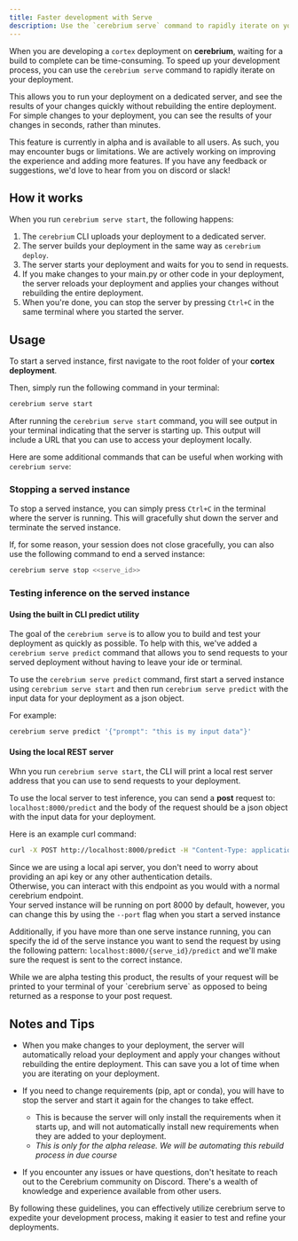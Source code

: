 ```yaml
---
title: Faster development with Serve
description: Use the `cerebrium serve` command to rapidly iterate on your development
---
```


When you are developing a `cortex` deployment on **cerebrium**, waiting for a build to complete can be time-consuming. To speed up your development process, you can use the `cerebrium serve` command to rapidly iterate on your deployment.

This allows you to run your deployment on a dedicated server, and see the results of your changes quickly without rebuilding the entire deployment.
For simple changes to your deployment, you can see the results of your changes in seconds, rather than minutes.

<Note>
  This feature is currently in alpha and is available to all users. As such, you
  may encounter bugs or limitations. We are actively working on improving the
  experience and adding more features. If you have any feedback or suggestions,
  we'd love to hear from you on discord or slack!
</Note>

## How it works

When you run `cerebrium serve start`, the following happens:

1. The `cerebrium` CLI uploads your deployment to a dedicated server.
2. The server builds your deployment in the same way as `cerebrium deploy`.
3. The server starts your deployment and waits for you to send in requests.
4. If you make changes to your main.py or other code in your deployment, the server reloads your deployment and applies your changes without rebuilding the entire deployment.
5. When you're done, you can stop the server by pressing `Ctrl+C` in the same terminal where you started the server.

## Usage

To start a served instance, first navigate to the root folder of your **cortex deployment**.

Then, simply run the following command in your terminal:

```bash
cerebrium serve start
```

After running the `cerebrium serve start` command, you will see output in your terminal indicating that the server is starting up. This output will include a URL that you can use to access your deployment locally.

Here are some additional commands that can be useful when working with `cerebrium serve`:

### Stopping a served instance

To stop a served instance, you can simply press `Ctrl+C` in the terminal where the server is running. This will gracefully shut down the server and terminate the served instance.

If, for some reason, your session does not close gracefully, you can also use the following command to end a served instance:

```bash
cerebrium serve stop <<serve_id>>
```

### Testing inference on the served instance

#### Using the built in CLI predict utility

The goal of the `cerebrium serve` is to allow you to build and test your deployment as quickly as possible.
To help with this, we've added a `cerebrium serve predict` command that allows you to send requests to your served deployment without having to leave your ide or terminal.

To use the `cerebrium serve predict` command, first start a served instance using `cerebrium serve start` and then run `cerebrium serve predict` with the input data for your deployment as a json object.

For example:

```bash
cerebrium serve predict '{"prompt": "this is my input data"}'
```

#### Using the local REST server

Whn you run `cerebrium serve start`, the CLI will print a local rest server address that you can use to send requests to your deployment.

To use the local server to test inference, you can send a **post** request to: `localhost:8000/predict`
and the body of the request should be a json object with the input data for your deployment.

Here is an example curl command:

```bash
curl -X POST http://localhost:8000/predict -H "Content-Type: application/json" --data '{"prompt": "this is my input data"}'
```

Since we are using a local api server, you don't need to worry about providing an api key or any other authentication details.  
Otherwise, you can interact with this endpoint as you would with a normal cerebrium endpoint.  
Your served instance will be running on port 8000 by default, however, you can change this by using the `--port` flag when you start a served instance

Additionally, if you have more than one serve instance running, you can specify the id of the serve instance you want to send the request by using the following pattern: `localhost:8000/{serve_id}/predict` and we'll make sure the request is sent to the correct instance.

<Note>
  While we are alpha testing this product, the results of your request will be
  printed to your terminal of your `cerebrium serve` as opposed to being
  returned as a response to your post request.
</Note>

## Notes and Tips

- When you make changes to your deployment, the server will automatically reload your deployment and apply your changes without rebuilding the entire deployment. This can save you a lot of time when you are iterating on your deployment.
- If you need to change requirements (pip, apt or conda), you will have to stop the server and start it again for the changes to take effect.

  - This is because the server will only install the requirements when it starts up, and will not automatically install new requirements when they are added to your deployment.
  - _This is only for the alpha release. We will be automating this rebuild process in due course_

- If you encounter any issues or have questions, don't hesitate to reach out to the Cerebrium community on Discord. There's a wealth of knowledge and experience available from other users.

By following these guidelines, you can effectively utilize cerebrium serve to expedite your development process, making it easier to test and refine your deployments.
